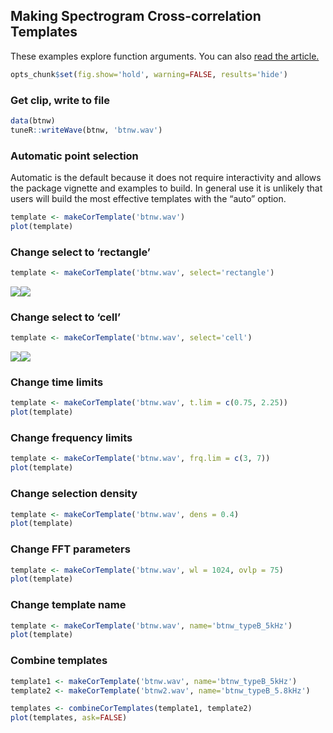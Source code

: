 ## Making Spectrogram Cross-correlation Templates
These examples explore function arguments. You can also <a href="makingCorTemplates.html" target="_blank">read the article.</a>

```r
opts_chunk$set(fig.show='hold', warning=FALSE, results='hide')
```

### Get clip, write to file
```r
data(btnw)
tuneR::writeWave(btnw, 'btnw.wav')
```

### Automatic point selection 
Automatic is the default because it does not require interactivity and allows the package vignette and examples to build. In general use it is unlikely that users will build the most effective templates with the "auto" option.  


```r
template <- makeCorTemplate('btnw.wav')
plot(template)
```

### Change select to 'rectangle'
```r
template <- makeCorTemplate('btnw.wav', select='rectangle')
```
![](img/cor_rect.png)![](img/cor_rect_plot.png)


### Change select to 'cell'
```r
template <- makeCorTemplate('btnw.wav', select='cell')
```
![](img/cor_cell.png)![](img/cor_cell_plot.png)



### Change time limits
```r
template <- makeCorTemplate('btnw.wav', t.lim = c(0.75, 2.25))
plot(template)
```

### Change frequency limits
```r
template <- makeCorTemplate('btnw.wav', frq.lim = c(3, 7))
plot(template)
```

### Change selection density
```r
template <- makeCorTemplate('btnw.wav', dens = 0.4)
plot(template)
```

### Change FFT parameters
```r
template <- makeCorTemplate('btnw.wav', wl = 1024, ovlp = 75)
plot(template)
```

### Change template name
```r
template <- makeCorTemplate('btnw.wav', name='btnw_typeB_5kHz')
plot(template)
```

### Combine templates
```r
template1 <- makeCorTemplate('btnw.wav', name='btnw_typeB_5kHz')
template2 <- makeCorTemplate('btnw2.wav', name='btnw_typeB_5.8kHz')
```
```r
templates <- combineCorTemplates(template1, template2)
plot(templates, ask=FALSE)
```


